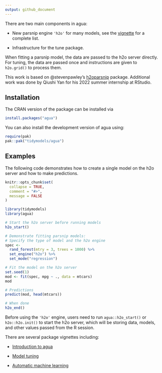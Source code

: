 ```yaml
---
output: github_document
---
```


There are two main components in agua: 

* New parsnip engine `'h2o'` for many models, see the [vignette](https://agua.tidymodels.org/articles/agua.html) for a complete list. 

* Infrastructure for the tune package. 

When fitting a parsnip model, the data are passed to the h2o server directly. For tuning, the data are passed once and instructions are given to `h2o.grid()` to process them. 

This work is based on @stevenpawley's [h2oparsnip](https://github.com/stevenpawley/h2oparsnip) package. Additional work was done by Qiushi Yan for his 2022 summer internship at RStudio. 

## Installation

The CRAN version of the package can be installed via

```r
install.packages("agua")
```

You can also install the development version of agua using:

``` r
require(pak)
pak::pak("tidymodels/agua")
```

## Examples

The following code demonstrates how to create a single model on the h2o server and how to make predictions. 

```r
knitr::opts_chunk$set(
  collapse = TRUE,
  comment = "#>",
  message = FALSE
)
```


```r
library(tidymodels)
library(agua)

# Start the h2o server before running models
h2o_start()

# Demonstrate fitting parsnip models: 
# Specify the type of model and the h2o engine 
spec <-
  rand_forest(mtry = 3, trees = 1000) %>%
  set_engine("h2o") %>%
  set_mode("regression")

# Fit the model on the h2o server
set.seed(1)
mod <- fit(spec, mpg ~ ., data = mtcars)
mod

# Predictions
predict(mod, head(mtcars))

# When done
h2o_end()
```

Before using the `'h2o'` engine, users need to run `agua::h2o_start()` or `h2o::h2o.init()` to start the h2o server, which will be storing data, models, and other values passed from the R session. 

There are several package vignettes including: 

- [Introduction to agua](https://agua.tidymodels.org/articles/agua.html)

- [Model tuning](https://agua.tidymodels.org/articles/tune.html)

- [Automatic machine learning](https://agua.tidymodels.org/articles/auto_ml.html)
